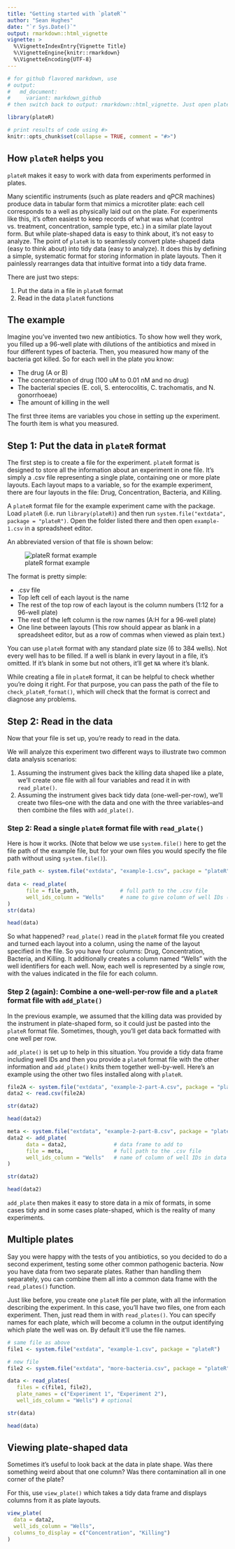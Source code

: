 ```yaml
---
title: "Getting started with `plateR`"
author: "Sean Hughes"
date: "`r Sys.Date()`"
output: rmarkdown::html_vignette
vignette: >
  %\VignetteIndexEntry{Vignette Title}
  %\VignetteEngine{knitr::rmarkdown}
  %\VignetteEncoding{UTF-8}
---
```

```r
# for github flavored markdown, use 
# output:
#   md_document:
#     variant: markdown_github
# then switch back to output: rmarkdown::html_vignette. Just open plateR-basics.md and resave to update time stamp

library(plateR)

# print results of code using #>
knitr::opts_chunk$set(collapse = TRUE, comment = "#>")
```

## How `plateR` helps you

`plateR` makes it easy to work with data from experiments performed in plates.

Many scientific instruments (such as plate readers and qPCR machines) produce data in tabular form that mimics a microtiter plate: each cell corresponds to a well as physically laid out on the plate. For experiments like this, it's often easiest to keep records of what was what (control vs. treatment, concentration, sample type, etc.) in a similar plate layout form. 
But while plate-shaped data is easy to think about, it's not easy to analyze. The point of `plateR` is to seamlessly convert plate-shaped data (easy to think about) into tidy data (easy to analyze). It does this by defining a simple, systematic format for storing information in plate layouts. Then it painlessly rearranges data that intuitive format into a tidy data frame.

There are just two steps: 

1. Put the data in a file in `plateR` format 
2. Read in the data `plateR` functions

## The example

Imagine you've invented two new antibiotics. To show how well they work, you filled up a 96-well plate with dilutions of the antibiotics and mixed in four different types of bacteria. Then, you measured how many of the bacteria got killed. So for each well in the plate you know: 

* The drug (A or B)
* The concentration of drug (100 uM to 0.01 nM and no drug)
* The bacterial species (E. coli, S. enterocolitis, C. trachomatis, and N. gonorrhoeae)
* The amount of killing in the well

The first three items are variables you chose in setting up the experiment. The fourth item is what you measured.

## Step 1: Put the data in `plateR` format

The first step is to create a file for the experiment. `plateR` format is designed to store all the information about an experiment in one file. It's simply a .csv file representing a single plate, containing one or more plate layouts. Each layout maps to a variable, so for the example experiment, there are four layouts in the file: Drug, Concentration, Bacteria, and Killing. 

A `plateR` format file for the example experiment came with the package. Load `plateR` (i.e. run `library(plateR)`) and then run `system.file("extdata", package = "plateR")`. Open the folder listed there and then open `example-1.csv` in a spreadsheet editor. 

An abbreviated version of that file is shown below: 

![plateR format example](plateR-format-image.png)

The format is pretty simple: 

* .csv file
* Top left cell of each layout is the name
* The rest of the top row of each layout is the column numbers (1:12 for a 96-well plate)
* The rest of the left column is the row names (A:H for a 96-well plate)
* One line between layouts (This row should appear as blank in a spreadsheet editor, but as a row of commas when viewed as plain text.)

You can use `plateR` format with any standard plate size (6 to 384 wells). Not every well has to be filled. If a well is blank in every layout in a file, it's omitted. If it's blank in some but not others, it'll get `NA` where it's blank.

While creating a file in `plateR` format, it can be helpful to check whether you're doing it right. For that purpose, you can pass the path of the file to `check_plateR_format()`, which will check that the format is correct and diagnose any problems.  

## Step 2: Read in the data

Now that your file is set up, you're ready to read in the data. 

We will analyze this experiment two different ways to illustrate two common data analysis scenarios: 

1. Assuming the instrument gives back the killing data shaped like a plate, we'll create one file with all four variables and read it in with `read_plate()`.
2. Assuming the instrument gives back tidy data (one-well-per-row), we'll create two files--one with the data and one with the three variables--and then combine the files with `add_plate()`.  

### Step 2: Read a single `plateR` format file with `read_plate()`

Here is how it works. (Note that below we use `system.file()` here to get the file path of the example file, but for your own files you would specify the file path without using `system.file()`).

```r
file_path <- system.file("extdata", "example-1.csv", package = "plateR")
   
data <- read_plate(
      file = file_path,             # full path to the .csv file
      well_ids_column = "Wells"     # name to give column of well IDs (optional)
)
str(data)

head(data)
```

So what happened? `read_plate()` read in the `plateR` format file you created and turned each layout into a column, using the name of the layout specified in the file. So you have four columns: Drug, Concentration, Bacteria, and Killing. It additionally creates a column named "Wells" with the well identifiers for each well. Now, each well is represented by a single row, with the values indicated in the file for each column. 

### Step 2 (again): Combine a one-well-per-row file and a `plateR` format file with `add_plate()`

In the previous example, we assumed that the killing data was provided by the instrument in plate-shaped form, so it could just be pasted into the `plateR` format file. Sometimes, though, you'll get data back formatted with one well per row. 

`add_plate()` is set up to help in this situation. You provide a tidy data frame including well IDs and then you provide a `plateR` format file with the other information and `add_plate()` knits them together well-by-well. Here's an example using the other two files installed along with `plateR`. 

```r
file2A <- system.file("extdata", "example-2-part-A.csv", package = "plateR")
data2 <- read.csv(file2A)

str(data2)

head(data2)

meta <- system.file("extdata", "example-2-part-B.csv", package = "plateR")
data2 <- add_plate(
      data = data2,               # data frame to add to 
      file = meta,                # full path to the .csv file
      well_ids_column = "Wells"   # name of column of well IDs in data frame
)

str(data2)

head(data2)
```

`add_plate` then makes it easy to store data in a mix of formats, in some cases tidy and in some cases plate-shaped, which is the reality of many experiments. 

## Multiple plates

Say you were happy with the tests of you antibiotics, so you decided to do a second experiment, testing some other common pathogenic bacteria. Now you have data from two separate plates. Rather than handling them separately, you can combine them all into a common data frame with the `read_plates()` function. 

Just like before, you create one `plateR` file per plate, with all the information describing the experiment. In this case, you'll have two files, one from each experiment. Then, just read them in with `read_plates()`. You can specify names for each plate, which will become a column in the output identifying which plate the well was on. By default it'll use the file names. 

```r
# same file as above
file1 <- system.file("extdata", "example-1.csv", package = "plateR")

# new file
file2 <- system.file("extdata", "more-bacteria.csv", package = "plateR")

data <- read_plates(
   files = c(file1, file2),
   plate_names = c("Experiment 1", "Experiment 2"),
   well_ids_column = "Wells") # optional

str(data)

head(data)
```

## Viewing plate-shaped data

Sometimes it's useful to look back at the data in plate shape. Was there something weird about that one column? Was there contamination all in one corner of the plate? 

For this, use `view_plate()` which takes a tidy data frame and displays columns from it as plate layouts. 

```r
view_plate(
  data = data2, 
  well_ids_column = "Wells", 
  columns_to_display = c("Concentration", "Killing")
)
```